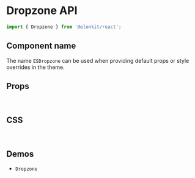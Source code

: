 
<Meta title="Components API/Dropzone" />

# Dropzone API

```js
import { Dropzone } from '@elonkit/react';
```

## Component name

The name `ESDropzone` can be used when providing default props or style overrides in the theme.

## Props

<TableInterface name="DropzoneProps" variant="props" />

<br />

## CSS

<TableInterface name="DropzoneClasses" variant="css" />

<br />

## Demos

<ul>
  <li>
    <LinkTo kind="components-Dropzone" story="demo">
      <code>Dropzone</code>
    </LinkTo>
  </li>
</ul>
